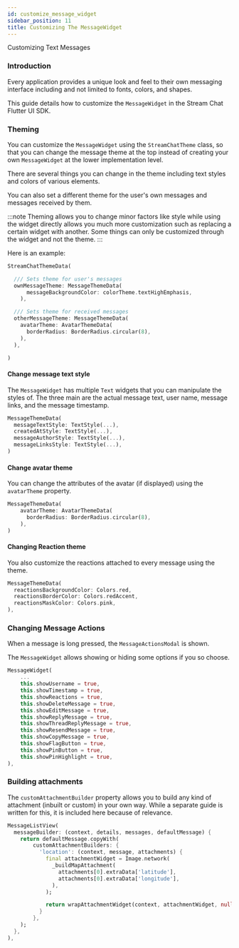 ```yaml
---
id: customize_message_widget
sidebar_position: 11
title: Customizing The MessageWidget
---
```


Customizing Text Messages

### Introduction

Every application provides a unique look and feel to their own messaging interface including and not
limited to fonts, colors, and shapes.

This guide details how to customize the `MessageWidget` in the Stream Chat Flutter UI SDK.

### Theming

You can customize the `MessageWidget` using the `StreamChatTheme` class, so that you can change the
message theme at the top instead of creating your own `MessageWidget` at the lower implementation level.

There are several things you can change in the theme including text styles and colors of various elements.

You can also set a different theme for the user's own messages and messages received by them.

:::note
Theming allows you to change minor factors like style while using the widget directly allows you much
more customization such as replacing a certain widget with another. Some things can only be customized
through the widget and not the theme.
:::

Here is an example:

```dart
StreamChatThemeData(

  /// Sets theme for user's messages
  ownMessageTheme: MessageThemeData(
      messageBackgroundColor: colorTheme.textHighEmphasis,
    ),

  /// Sets theme for received messages
  otherMessageTheme: MessageThemeData(
    avatarTheme: AvatarThemeData(
      borderRadius: BorderRadius.circular(8),
    ),
  ),

)
```

#### Change message text style

The `MessageWidget` has multiple `Text` widgets that you can manipulate the styles of. The three main
are the actual message text, user name, message links, and the message timestamp.

```dart
MessageThemeData(
  messageTextStyle: TextStyle(...),
  createdAtStyle: TextStyle(...),
  messageAuthorStyle: TextStyle(...),
  messageLinksStyle: TextStyle(...),
)
```

#### Change avatar theme

You can change the attributes of the avatar (if displayed) using the `avatarTheme` property.

```dart
MessageThemeData(
    avatarTheme: AvatarThemeData(
      borderRadius: BorderRadius.circular(8),
    ),
)
```

#### Changing Reaction theme

You also customize the reactions attached to every message using the theme.

```dart
MessageThemeData(
  reactionsBackgroundColor: Colors.red,
  reactionsBorderColor: Colors.redAccent,
  reactionsMaskColor: Colors.pink,
),
```

### Changing Message Actions

When a message is long pressed, the `MessageActionsModal` is shown.

The `MessageWidget` allows showing or hiding some options if you so choose.

```dart
MessageWidget(
    ...
    this.showUsername = true,
    this.showTimestamp = true,
    this.showReactions = true,
    this.showDeleteMessage = true,
    this.showEditMessage = true,
    this.showReplyMessage = true,
    this.showThreadReplyMessage = true,
    this.showResendMessage = true,
    this.showCopyMessage = true,
    this.showFlagButton = true,
    this.showPinButton = true,
    this.showPinHighlight = true,
),
```

### Building attachments

The `customAttachmentBuilder` property allows you to build any kind of attachment (inbuilt or custom)
in your own way. While a separate guide is written for this, it is included here because of relevance.

```dart
MessageListView(
  messageBuilder: (context, details, messages, defaultMessage) {
    return defaultMessage.copyWith(
        customAttachmentBuilders: {
          'location': (context, message, attachments) {
            final attachmentWidget = Image.network(
              _buildMapAttachment(
                attachments[0].extraData['latitude'],
                attachments[0].extraData['longitude'],
              ),
            );

            return wrapAttachmentWidget(context, attachmentWidget, null, true, BorderRadius.circular(8.0));
          }
        },
    );
  },
),
```


